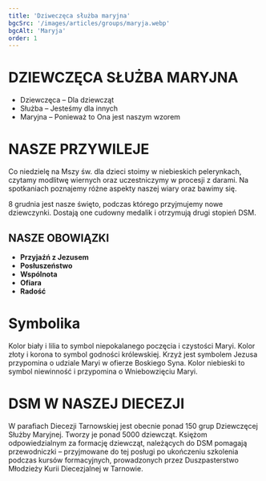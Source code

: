 ```yaml
---
title: 'Dziweczęca służba maryjna'
bgcSrc: '/images/articles/groups/maryja.webp'
bgcAlt: 'Maryja'
order: 1
---
```


# DZIEWCZĘCA SŁUŻBA MARYJNA

- Dziewczęca – Dla dziewcząt
- Służba – Jesteśmy dla innych
- Maryjna – Ponieważ to Ona jest naszym wzorem

# NASZE PRZYWILEJE

Co niedzielę na Mszy św. dla dzieci stoimy w niebieskich pelerynkach, czytamy modlitwę wiernych oraz uczestniczymy w procesji z darami. Na spotkaniach poznajemy różne aspekty naszej wiary oraz bawimy się.

8 grudnia jest nasze święto, podczas którego przyjmujemy nowe dziewczynki. Dostają one cudowny medalik i otrzymują drugi stopień DSM.

## NASZE OBOWIĄZKI

- **Przyjaźń z Jezusem**
- **Posłuszeństwo**
- **Wspólnota**
- **Ofiara**
- **Radość**

# Symbolika

Kolor biały i lilia to symbol niepokalanego poczęcia i czystości Maryi. Kolor złoty i korona to symbol godności królewskiej. Krzyż jest symbolem Jezusa przypomina o udziale Maryi w ofierze Boskiego Syna. Kolor niebieski to symbol niewinność i przypomina o Wniebowzięciu Maryi.

# DSM W NASZEJ DIECEZJI

W parafiach Diecezji Tarnowskiej jest obecnie ponad 150 grup Dziewczęcej Służby Maryjnej. Tworzy je ponad 5000 dziewcząt. Księżom odpowiedzialnym za formację dziewcząt, należących do DSM pomagają przewodniczki – przyjmowane do tej posługi po ukończeniu szkolenia podczas kursów formacyjnych, prowadzonych przez Duszpasterstwo Młodzieży Kurii Diecezjalnej w Tarnowie.
